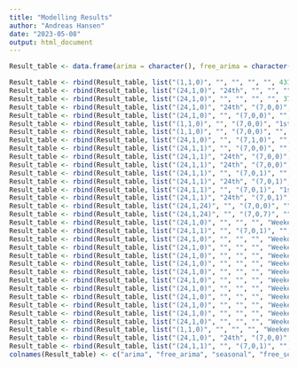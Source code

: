 ```yaml
---
title: "Modelling Results"
author: "Andreas Hansen"
date: "2023-05-08"
output: html_document
---
```


```r
Result_table <- data.frame(arima = character(), free_arima = character(), seasonal = character(), free_seasonal = character(), xreg = character(), RMSE = double(), stringsAsFactors = FALSE)
```

```r
Result_table <- rbind(Result_table, list("(1,1,0)", "", "", "", "", 431.5))
Result_table <- rbind(Result_table, list("(24,1,0)", "24th", "", "", "", 417.5))
Result_table <- rbind(Result_table, list("(24,1,0)", "", "", "", "", 371.8))
Result_table <- rbind(Result_table, list("(24,1,0)", "24th", "(7,0,0)", "1st, 2nd, 7th", "", 380.9))
Result_table <- rbind(Result_table, list("(24,1,0)", "", "(7,0,0)", "", "", 362.7))
Result_table <- rbind(Result_table, list("(1,1,0)", "", "(7,0,0)", "1st, 2nd, 7th", "", 388.8))
Result_table <- rbind(Result_table, list("(1,1,0)", "", "(7,0,0)", "", "", 368.0))
Result_table <- rbind(Result_table, list("(24,1,0)", "", "(7,1,0)", "", "", 363.7))
Result_table <- rbind(Result_table, list("(24,1,1)", "", "(7,0,0)", "", "", 369.2))
Result_table <- rbind(Result_table, list("(24,1,1)", "24th", "(7,0,0)", "", "", 362.5))
Result_table <- rbind(Result_table, list("(24,1,1)", "24th", "(7,0,0)", "1st, 2nd, 7th", "", 381.2))
Result_table <- rbind(Result_table, list("(24,1,1)", "", "(7,0,1)", "", "", 344.0))
Result_table <- rbind(Result_table, list("(24,1,1)", "24th", "(7,0,1)", "", "", 362.0))
Result_table <- rbind(Result_table, list("(24,1,1)", "", "(7,0,1)", "1st, 2nd, 7th", "", 356.7))
Result_table <- rbind(Result_table, list("(24,1,1)", "24th", "(7,0,1)", "1st, 2nd, 7th", "", 356.7))
Result_table <- rbind(Result_table, list("(24,1,24)", "", "(7,0,0)", "", "", 346.6))
Result_table <- rbind(Result_table, list("(24,1,24)", "", "(7,0,7)", "", "", 361.2))
Result_table <- rbind(Result_table, list("(24,1,0)", "", "", "", "Weekend", 366.3))
Result_table <- rbind(Result_table, list("(24,1,1)", "", "(7,0,1)", "", "Weekend", 341.2))
Result_table <- rbind(Result_table, list("(24,1,0)", "", "", "", "Weekdays", 365.0))
Result_table <- rbind(Result_table, list("(24,1,0)", "", "", "", "Weekend, Season", 366.4))
Result_table <- rbind(Result_table, list("(24,1,0)", "", "", "", "Weekend, Wind", 316.8))
Result_table <- rbind(Result_table, list("(24,1,0)", "", "", "", "Weekend, Wind, Solar", 318.6))
Result_table <- rbind(Result_table, list("(24,1,0)", "", "", "", "Weekend, Wind", 316.8))
Result_table <- rbind(Result_table, list("(24,1,0)", "", "", "", "Weekend, FossilProduce", 347.7))
Result_table <- rbind(Result_table, list("(24,1,0)", "", "", "", "Weekend, Wind, FossilProduce", 305.8))
Result_table <- rbind(Result_table, list("(24,1,0)", "", "", "", "Weekend, Wind, FossilProduce, Consumption", 305.2))
Result_table <- rbind(Result_table, list("(24,1,0)", "", "", "", "Weekend, Wind, FossilProduce, Biomass", 302.4))
Result_table <- rbind(Result_table, list("(24,1,0)", "", "", "", "Weekend, Wind, FossilProduce, Biomass, Waste", 299.4))
Result_table <- rbind(Result_table, list("(24,1,0)", "", "", "", "Weekend, Wind, FossilProduce, Biomass, Waste, Exchange", 276.1))
Result_table <- rbind(Result_table, list("(1,1,0)", "", "", "", "Weekend, Wind, FossilProduce, Biomass, Waste, Exchange", 303.5))
Result_table <- rbind(Result_table, list("(24,1,0)", "24th", "(7,0,0)", "1st, 2nd, 7th", "Weekend, Wind, FossilProduce, Biomass, Waste, Exchange", 311.8))
Result_table <- rbind(Result_table, list("(24,1,1)", "", "(7,0,1)", "", "Weekend, Wind, FossilProduce, Biomass, Waste, Exchange", 263.9))
colnames(Result_table) <- c("arima", "free_arima", "seasonal", "free_seasonal", "xreg", "RMSE")
```

